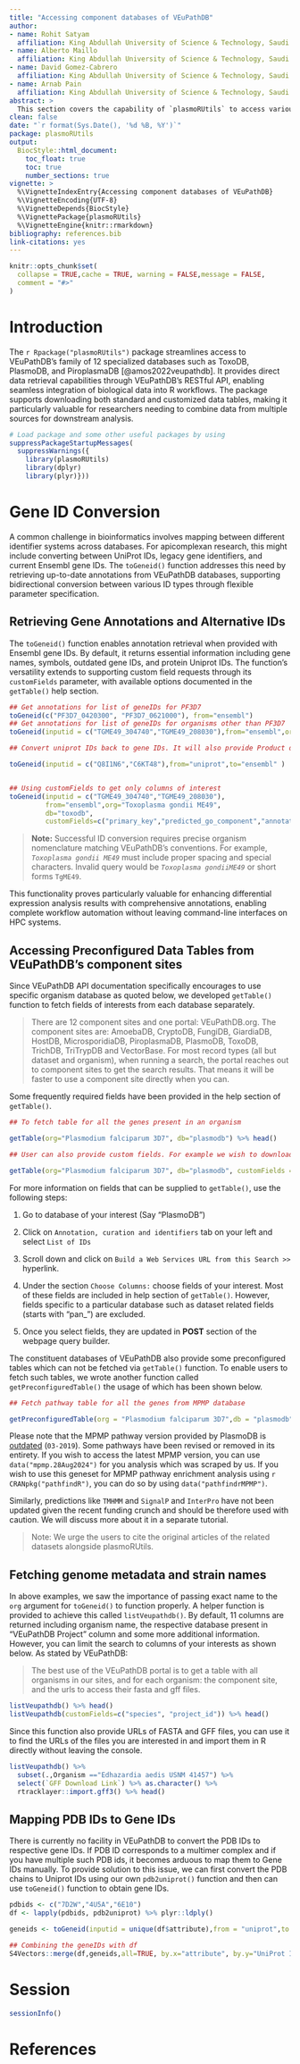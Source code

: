```yaml
---
title: "Accessing component databases of VEuPathDB"
author:
- name: Rohit Satyam
  affiliation: King Abdullah University of Science & Technology, Saudi Arabia
- name: Alberto Maillo
  affiliation: King Abdullah University of Science & Technology, Saudi Arabia
- name: David Gomez-Cabrero
  affiliation: King Abdullah University of Science & Technology, Saudi Arabia
- name: Arnab Pain
  affiliation: King Abdullah University of Science & Technology, Saudi Arabia
abstract: >
  This section covers the capability of `plasmoRUtils` to access various VEuPathDb database and carry out ID conversion tasks, fetch preconfigured data tables and few other tasks. 
clean: false
date: "`r format(Sys.Date(), '%d %B, %Y')`"
package: plasmoRUtils
output: 
  BiocStyle::html_document:
    toc_float: true
    toc: true
    number_sections: true
vignette: >
  %\VignetteIndexEntry{Accessing component databases of VEuPathDB}
  %\VignetteEncoding{UTF-8}
  %\VignetteDepends{BiocStyle} 
  %\VignettePackage{plasmoRUtils}
  %\VignetteEngine{knitr::rmarkdown}
bibliography: references.bib
link-citations: yes
---
```


```r
knitr::opts_chunk$set(
  collapse = TRUE,cache = TRUE, warning = FALSE,message = FALSE,
  comment = "#>"
)
```

# Introduction

The `r Rpackage("plasmoRUtils")` package streamlines access to VEuPathDB's family of 12 specialized databases such as ToxoDB, PlasmoDB, and PiroplasmaDB [@amos2022veupathdb]. It provides direct data retrieval capabilities through VEuPathDB's RESTful API, enabling seamless integration of biological data into R workflows. The package supports downloading both standard and customized data tables, making it particularly valuable for researchers needing to combine data from multiple sources for downstream analysis.

```r
# Load package and some other useful packages by using
suppressPackageStartupMessages(
  suppressWarnings({
    library(plasmoRUtils)
    library(dplyr)
    library(plyr)}))
```

# Gene ID Conversion

A common challenge in bioinformatics involves mapping between different identifier systems across databases. For apicomplexan research, this might include converting between UniProt IDs, legacy gene identifiers, and current Ensembl gene IDs. The `toGeneid()` function addresses this need by retrieving up-to-date annotations from VEuPathDB databases, supporting bidirectional conversion between various ID types through flexible parameter specification.

## Retrieving Gene Annotations and Alternative IDs

The `toGeneid()` function enables annotation retrieval when provided with Ensembl gene IDs. By default, it returns essential information including gene names, symbols, outdated gene IDs, and protein Uniprot IDs. The function's versatility extends to supporting custom field requests through its `customFields` parameter, with available options documented in the `getTable()` help section.

```r
## Get annotations for list of geneIDs for PF3D7
toGeneid(c("PF3D7_0420300", "PF3D7_0621000"), from="ensembl")
## Get annotations for list of geneIDs for organisms other than PF3D7
toGeneid(inputid = c("TGME49_304740","TGME49_208030"),from="ensembl",org="Toxoplasma gondii ME49", db="toxodb")

## Convert uniprot IDs back to gene IDs. It will also provide Product description and Gene Symbol

toGeneid(inputid = c("Q8I1N6","C6KT48"),from="uniprot",to="ensembl" )


## Using customFields to get only columns of interest
toGeneid(inputid = c("TGME49_304740","TGME49_208030"),
         from="ensembl",org="Toxoplasma gondii ME49",
         db="toxodb",
         customFields=c("primary_key","predicted_go_component","annotated_go_function"))

```

> **Note:** Successful ID conversion requires precise organism nomenclature matching VEuPathDB's conventions. For example, *`Toxoplasma gondii ME49`* must include proper spacing and special characters. Invalid query would be *`Toxoplasma gondiiME49`* or short forms `TgME49`.

This functionality proves particularly valuable for enhancing differential expression analysis results with comprehensive annotations, enabling complete workflow automation without leaving command-line interfaces on HPC systems.

## Accessing Preconfigured Data Tables from VEuPathDB's component sites

Since VEuPathDB API documentation specifically encourages to use specific organism database as quoted below, we developed `getTable()` function to fetch fields of interests from each database separately.

> There are 12 component sites and one portal: VEuPathDB.org. The component sites are: AmoebaDB, CryptoDB, FungiDB, GiardiaDB, HostDB, MicrosporidiaDB, PiroplasmaDB, PlasmoDB, ToxoDB, TrichDB, TriTrypDB and VectorBase. For most record types (all but dataset and organism), when running a search, the portal reaches out to component sites to get the search results. That means it will be faster to use a component site directly when you can.

Some frequently required fields have been provided in the help section of `getTable()`.

```r
## To fetch table for all the genes present in an organism

getTable(org="Plasmodium falciparum 3D7", db="plasmodb") %>% head()

## User can also provide custom fields. For example we wish to download the P. falciparum 3D7 Proteome and phosphoproteome data during intraerythrocytic development (Quantitative) (Pease et al.)

getTable(org="Plasmodium falciparum 3D7", db="plasmodb", customFields = c("primary_key","pan_6365","pan_6366","pan_6367")) %>% head()

```

For more information on fields that can be supplied to `getTable()`, use the following steps:

1.  Go to database of your interest (Say "PlasmoDB")

2.  Click on `Annotation, curation and identifiers` tab on your left and select `List of IDs`

3.  Scroll down and click on `Build a Web Services URL from this Search >>` hyperlink.

4.  Under the section `Choose Columns:` choose fields of your interest. Most of these fields are included in help section of `getTable()`. However, fields specific to a particular database such as dataset related fields (starts with "pan\_") are excluded.

5.  Once you select fields, they are updated in **POST** section of the webpage query builder.

The constituent databases of VEuPathDB also provide some preconfigured tables which can not be fetched via `getTable()` function. To enable users to fetch such tables, we wrote another function called `getPreconfiguredTable()` the usage of which has been shown below.

```r
## Fetch pathway table for all the genes from MPMP database

getPreconfiguredTable(org = "Plasmodium falciparum 3D7",db = "plasmodb",customField = "MetabolicPathwaysMPMP") %>% head()

```

Please note that the MPMP pathway version provided by PlasmoDB is [outdated](https://plasmodb.org/plasmo/app/record/dataset/DS_1e177b728b) (`03-2019`). Some pathways have been revised or removed in its entirety. If you wish to access the latest MPMP version, you can use `data("mpmp.28Aug2024")` for you analysis which was scraped by us. If you wish to use this geneset for MPMP pathway enrichment analysis using `r CRANpkg("pathfindR")`, you can do so by using `data("pathfindrMPMP")`.

Similarly, predictions like `TMHMM` and `SignalP` and `InterPro` have not been updated given the recent funding crunch and should be therefore used with caution. We will discuss more about it in a separate tutorial.

> Note: We urge the users to cite the original articles of the related datasets alongside plasmoRUtils.

## Fetching genome metadata and strain names

In above examples, we saw the importance of passing exact name to the `org` argument for `toGeneid()` to function properly. A helper function is provided to achieve this called `listVeupathdb()`. By default, 11 columns are returned including organism name, the respective database present in "VEuPathDB Project" column and some more additional information. However, you can limit the search to columns of your interests as shown below. As stated by VEuPathDB:

> The best use of the VEuPathDB portal is to get a table with all organisms in our sites, and for each organism: the component site, and the urls to access their fasta and gff files.

```r
listVeupathdb() %>% head()
listVeupathdb(customFields=c("species", "project_id")) %>% head()
```

Since this function also provide URLs of FASTA and GFF files, you can use it to find the URLs of the files you are interested in and import them in R directly without leaving the console.

```r
listVeupathdb() %>% 
  subset(.,Organism =="Edhazardia aedis USNM 41457") %>% 
  select(`GFF Download Link`) %>% as.character() %>% 
  rtracklayer::import.gff3() %>% head()
```

## Mapping PDB IDs to Gene IDs

There is currently no facility in VEuPathDB to convert the PDB IDs to respective gene IDs. If PDB ID corresponds to a multimer complex and if you have multiple such PDB ids, it becomes arduous to map them to Gene IDs manually. To provide solution to this issue, we can first convert the PDB chains to Uniprot IDs using our own `pdb2uniprot()` function and then can use `toGeneid()` function to obtain gene IDs.

```r
pdbids <- c("7D2W","4U5A","6E10")
df <- lapply(pdbids, pdb2uniprot) %>% plyr::ldply()

geneids <- toGeneid(inputid = unique(df$attribute),from = "uniprot",to = "ensembl")

## Combining the geneIDs with df
S4Vectors::merge(df,geneids,all=TRUE, by.x="attribute", by.y="UniProt ID(s)") %>% head()

```

# Session {.unnumbered}

```r
sessionInfo()
```

# References {.unnumbered}
